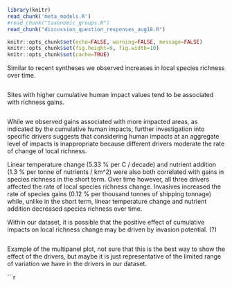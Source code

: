 ```r

library(knitr)
read_chunk('meta_models.R')
#read_chunk("taxonomic_groups.R")
read_chunk("discussion_question_responses_aug18.R")

knitr::opts_chunk$set(echo=FALSE, warning=FALSE, message=FALSE)
knitr::opts_chunk$set(fig.height=9, fig.width=10)
knitr::opts_chunk$set(cache=TRUE)
```


Similar to recent syntheses we observed increases in local species richness over time. 

```r
```

Sites with higher cumulative human impact values tend to be associated with richness gains.

```r
```

While we observed gains associated with more impacted areas, as indicated by the cumulative human impacts, further investigation into specific drivers suggests that considering human impacts at an aggregate level of impacts is inappropriate because different drivers moderate the rate of change of local richness.  

Linear temperature change (5.33 % per C / decade) and nutrient addition (1.3 % per tonne of nutrients / km^2) were also both correlated with gains in species richness in the short term. Over time however, all three drivers affected the rate of local species richness change. Invasives increased the rate of species gains (0.12 % per thousand tonnes of shipping tonnage) while, unlike in the short term, linear temperature change and nutrient addition decreased species richness over time.

Within our dataset, it is possible that the positive effect of cumulative impacts on local richness change may be driven by invasion potential. (?)


```r
```

Example of the multipanel plot, not sure that this is the best way to show the effect of the drivers, but maybe it is just representative of the limited range of variation we have in the drivers in our dataset. 

```r